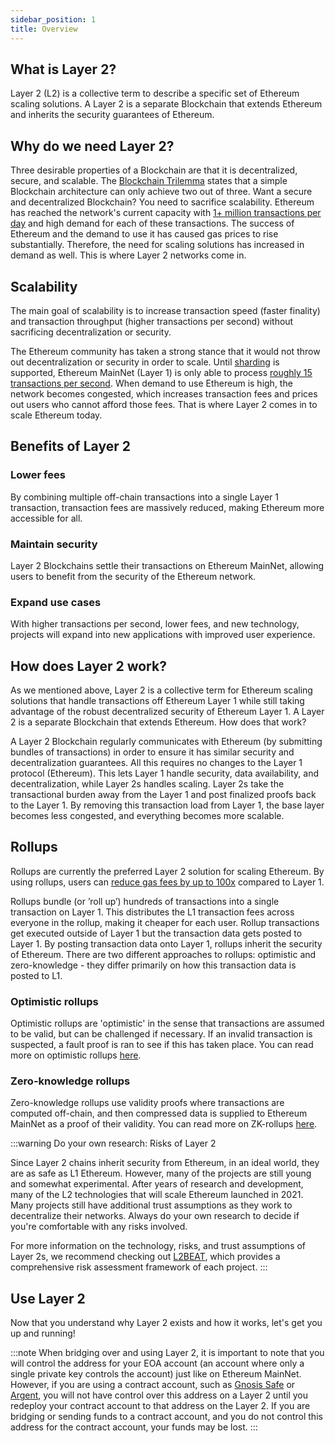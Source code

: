 ```yaml
---
sidebar_position: 1
title: Overview
---
```


## What is Layer 2?
Layer 2 (L2) is a collective term to describe a specific set of Ethereum scaling solutions.
A Layer 2 is a separate Blockchain that extends Ethereum and inherits the security guarantees of Ethereum.

## Why do we need Layer 2?
Three desirable properties of a Blockchain are that it is decentralized, secure, and scalable.
The [Blockchain Trilemma](https://www.ledger.com/academy/what-is-the-blockchain-trilemma) states that a simple
Blockchain architecture can only achieve two out of three. Want a secure and decentralized Blockchain? You need to
sacrifice scalability.
Ethereum has reached the network's current capacity with [1+ million transactions per day](https://etherscan.io/chart/tx)
and high demand for each of these transactions.
The success of Ethereum and the demand to use it has caused gas prices to rise substantially.
Therefore, the need for scaling solutions has increased in demand as well. This is where Layer 2 networks come in.

## Scalability
The main goal of scalability is to increase transaction speed (faster finality) and transaction throughput
(higher transactions per second) without sacrificing decentralization or security.

The Ethereum community has taken a strong stance that it would not throw out decentralization or security in order to scale.
Until [sharding](https://ethereum.org/en/upgrades/sharding/) is supported, Ethereum MainNet (Layer 1) is only able to process
[roughly 15 transactions per second](https://ethtps.info/Network/Ethereum). When demand to use Ethereum is high,
the network becomes congested, which increases transaction fees and prices out users who cannot afford those fees.
That is where Layer 2 comes in to scale Ethereum today.

## Benefits of Layer 2

### Lower fees
By combining multiple off-chain transactions into a single Layer 1 transaction, transaction fees are massively reduced,
making Ethereum more accessible for all.

### Maintain security
Layer 2 Blockchains settle their transactions on Ethereum MainNet, allowing users to benefit from the security of
the Ethereum network.

### Expand use cases
With higher transactions per second, lower fees, and new technology, projects will expand into new applications with improved user experience.

## How does Layer 2 work?
As we mentioned above, Layer 2 is a collective term for Ethereum scaling solutions that handle transactions off Ethereum
Layer 1 while still taking advantage of the robust decentralized security of Ethereum Layer 1. A Layer 2 is a separate
Blockchain that extends Ethereum. How does that work?

A Layer 2 Blockchain regularly communicates with Ethereum (by submitting bundles of transactions) in order to ensure it
has similar security and decentralization guarantees. All this requires no changes to the Layer 1 protocol (Ethereum).
This lets Layer 1 handle security, data availability, and decentralization, while Layer 2s handles scaling. Layer 2s
take the transactional burden away from the Layer 1 and post finalized proofs back to the Layer 1. By removing this
transaction load from Layer 1, the base layer becomes less congested, and everything becomes more scalable.

## Rollups
Rollups are currently the preferred Layer 2 solution for scaling Ethereum. By using rollups, users can [reduce
gas fees by up to 100x](https://l2fees.info/) compared to Layer 1.

Rollups bundle (or ’roll up’) hundreds of transactions into a single transaction on Layer 1. This distributes the L1
transaction fees across everyone in the rollup, making it cheaper for each user. Rollup transactions get executed
outside of Layer 1 but the transaction data gets posted to Layer 1. By posting transaction data onto Layer 1,
rollups inherit the security of Ethereum. There are two different approaches to rollups:
optimistic and zero-knowledge - they differ primarily on how this transaction data is posted to L1.

### Optimistic rollups
Optimistic rollups are 'optimistic' in the sense that transactions are assumed to be valid, but can be challenged if necessary.
If an invalid transaction is suspected, a fault proof is ran to see if this has taken place.
You can read more on optimistic rollups [here](https://ethereum.org/en/developers/docs/scaling/optimistic-rollups/).

### Zero-knowledge rollups
Zero-knowledge rollups use validity proofs where transactions are computed off-chain, and then compressed data is
supplied to Ethereum MainNet as a proof of their validity.
You can read more on ZK-rollups [here](https://ethereum.org/en/developers/docs/scaling/zk-rollups/).

:::warning
Do your own research: Risks of Layer 2

Since Layer 2 chains inherit security from Ethereum, in an ideal world, they are as safe as L1 Ethereum.
However, many of the projects are still young and somewhat experimental. After years of research and development,
many of the L2 technologies that will scale Ethereum launched in 2021. Many projects still have additional trust
assumptions as they work to decentralize their networks. Always do your own research to decide if you're comfortable
with any risks involved.

For more information on the technology, risks, and trust assumptions of Layer 2s, we recommend checking out
[L2BEAT](https://l2beat.com/scaling/tvl/?view=risk), which provides a comprehensive risk assessment framework of each project.
:::

## Use Layer 2
Now that you understand why Layer 2 exists and how it works, let's get you up and running!

:::note
When bridging over and using Layer 2, it is important to note that you will control the address for your
EOA account (an account where only a single private key controls the account) just like on Ethereum MainNet.
However, if you are using a contract account, such as [Gnosis Safe](https://gnosis-safe.io/) or [Argent](https://www.argent.xyz/),
you will not have control over this address on a Layer 2 until you redeploy your contract account to that address on the Layer 2.
If you are bridging or sending funds to a contract account, and you do not control this address for
the contract account, your funds may be lost.
:::